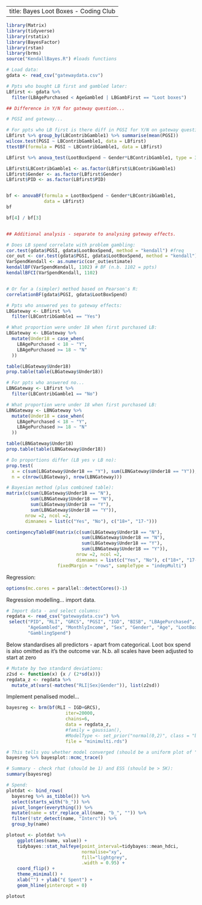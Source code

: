 -------
title: Bayes Loot Boxes - Coding Club
-------

```r
library(Matrix)
library(tidyverse)
library(rstatix)
library(BayesFactor)
library(rstan)
library(brms)
source("KendallBayes.R") #loads functions

```

```r

# Load data:
gdata <- read_csv("gatewaydata.csv")

# Ppts who bought LB first and gambled later:
LBfirst <- gdata %>% 
  filter(LBAgePurchased < AgeGambled | LBGambFirst == "Loot boxes")


```

```r

## Difference in Y/N for gateway question...

# PGSI and gateway...

# For ppts who LB first is there diff in PGSI for Y/N on gateway question?
LBfirst %>% group_by(LBContribGamble1) %>% summarise(mean(PGSI))
wilcox.test(PGSI ~ LBContribGamble1, data = LBfirst)
ttestBF(formula = PGSI ~ LBContribGamble1, data = LBfirst)


```
```r

LBfirst %>% anova_test(LootBoxSpend ~ Gender*LBContribGamble1, type = 3)

LBfirst$LBContribGamble1 <- as.factor(LBfirst$LBContribGamble1)
LBfirst$Gender <- as.factor(LBfirst$Gender)
LBfirst$PID <- as.factor(LBfirst$PID)


bf <- anovaBF(formula = LootBoxSpend ~ Gender*LBContribGamble1, 
              data = LBfirst)
bf

bf[4] / bf[3]



```

```r

## Additional analysis - separate to analysing gateway effects.

# Does LB spend correlate with problem gambling:
cor.test(gdata$PGSI, gdata$LootBoxSpend, method = "kendall") #freq
cor_out <- cor.test(gdata$PGSI, gdata$LootBoxSpend, method = "kendall") 
VarSpendKendall <- as.numeric(cor_out$estimate)
kendallBF(VarSpendKendall, 1102) # BF (n.b. 1102 = ppts)
kendallBFCI(VarSpendKendall, 1102)


# Or for a (simpler) method based on Pearson's R:
correlationBF(gdata$PGSI, gdata$LootBoxSpend)


```


```r

# Ppts who answered yes to gateway effects:
LBGateway <- LBfirst %>% 
  filter(LBContribGamble1 == "Yes")

# What proportion were under 18 when first purchased LB:
LBGateway <- LBGateway %>% 
  mutate(Under18 = case_when(
    LBAgePurchased < 18 ~ "Y",
    LBAgePurchased >= 18 ~ "N"
  ))

table(LBGateway$Under18)
prop.table(table(LBGateway$Under18))

# For ppts who answered no...
LBNGateway <- LBfirst %>% 
  filter(LBContribGamble1 == "No")

# What proportion were under 18 when first purchased LB:
LBNGateway <- LBNGateway %>% 
  mutate(Under18 = case_when(
    LBAgePurchased < 18 ~ "Y",
    LBAgePurchased >= 18 ~ "N"
  ))

table(LBNGateway$Under18)
prop.table(table(LBNGateway$Under18))

# Do proportions differ (LB yes v LB no):
prop.test(
  x = c(sum(LBGateway$Under18 == "Y"), sum(LBNGateway$Under18 == "Y")),
  n = c(nrow(LBGateway), nrow(LBNGateway)))

# Bayesian method (plus combined table):
matrix(c(sum(LBGateway$Under18 == "N"),
         sum(LBNGateway$Under18 == "N"),
         sum(LBGateway$Under18 == "Y"),
         sum(LBNGateway$Under18 == "Y")), 
       nrow =2, ncol =2, 
       dimnames = list(c("Yes", "No"), c("18+", "17-")))

contingencyTableBF(matrix(c(sum(LBGateway$Under18 == "N"),
                            sum(LBNGateway$Under18 == "N"),
                            sum(LBGateway$Under18 == "Y"),
                            sum(LBNGateway$Under18 == "Y")), 
                          nrow =2, ncol =2, 
                          dimnames = list(c("Yes", "No"), c("18+", "17-"))), 
                   fixedMargin = "rows", sampleType = "indepMulti")

```


Regression:

```r

options(mc.cores = parallel::detectCores()-1)

```

Regression modelling... import data.

```r

# Import data - and select columns:
regdata <- read_csv("gatewaydata.csv") %>%
 select("PID", "RLI", "GRCS", "PGSI", "IGD", "BISB", "LBAgePurchased", 
        "AgeGambled", "MonthlyIncome", "Sex", "Gender", "Age", "LootBoxSpend",
        "GamblingSpend")

```

Below standardises all predictors - apart from categorical.
Loot box spend is also omitted as it's the outcome var.
N.b. all scales have been adjusted to start at zero

```r

# Mutate by two standard deviations:
z2sd <- function(x) {x / (2*sd(x))}
regdata_z <- regdata %>% 
  mutate_at(vars(-matches("RLI|Sex|Gender")), list(z2sd))

```

Implement penalised model...
```r

bayesreg <- brm(bf(RLI ~ IGD+GRCS), 
                      iter=20000, 
                      chains=6,
                      data = regdata_z, 
                      #family = gaussian(),
                      #ModelType <- set_prior("normal(0,2)", class = "b"),
                      file = "minimulti.rds")

```

```r

# This tells you whether model converged (should be a uniform plot of "noise"):
bayesreg %>% bayesplot::mcmc_trace()

# Summary - check rhat (should be 1) and ESS (should be > 5K):
summary(bayesreg)

```

```r
# Spend:
plotdat <- bind_rows(
  bayesreg %>% as_tibble()) %>%
  select(starts_with("b_")) %>% 
  pivot_longer(everything()) %>% 
  mutate(name = str_replace_all(name, "b_", "")) %>% 
  filter(!str_detect(name, "Interc")) %>%
  group_by(name)

plotout <- plotdat %>% 
    ggplot(aes(name, value)) + 
    tidybayes::stat_halfeye(point_interval=tidybayes::mean_hdci, 
                            normalise="xy", 
                            fill="lightgrey",
                            .width = 0.95) +
    coord_flip() +
    theme_minimal() +
    xlab("") + ylab("£ Spent") +
    geom_hline(yintercept = 0)

plotout

```

